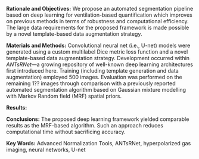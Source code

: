

__Rationale and Objectives:__  We propose an automated segmentation pipeline
based on deep learning for ventilation-based quantification which improves on 
previous methods in terms of robustness and computational efficiency.  The 
large data requirements for the proposed framework is made possible by a novel 
template-based data augmentation strategy.

__Materials and Methods:__ Convolutional neural net (i.e., U-net) models were 
generated using a custom multilabel Dice metric loss function and a novel 
template-based data augmentation strategy.  Development occurred within 
_ANTsRNet_---a growing repository of well-known deep learning architectures first
introduced here.  Training (including template generation
and data augmentation) employed $500$ images.  Evaluation was performed on the
remaining 1?? images through comparison with a previously reported 
automated segmentation algorithm based on Gaussian mixture modelling with Markov
Random field (MRF) spatial priors.

__Results:__


__Conclusions:__ The proposed deep learning framework yielded comparable results as 
the MRF-based algorithm.  Such an approach reduces computational time without 
sacrificing accuracy.  

__Key Words:__  Advanced Normalization Tools, ANTsRNet, hyperpolarized gas imaging, 
neural networks, U-net


<!--

__Abstract__

Probing lung function under a variety of conditions and/or pathologies
has been significantly facilitated by the use of hyperpolarized gas
imaging and corresponding quantitative image analysis methodologies. 
Such computational techniques permit automated (or semi-automated) 
quantification of spatial ventilation with increased reproducibility,
resolution, and robustness over traditional spirometry or radiological
readings.  Although multiple well-performing algorithms have been proposed
in the literature and are currently used in clinical research, recent
developments in maching learning (specifically deep learning) has 
generated new possibilities for quantification with improved capabilities
in terms of robustness and computational efficiency.  However, the benefits
of these approaches are realized at a cost of large data requirements.
In this work, we develop and evaluate a ventilation-based segmentation
framework for hyperpolarized gas magnetic resonance imaging.  To satisfy
the large data requirements of such a framework, we propose a novel
template-based data augmentation strategy for generating simulated data 
consistent with the population cohort.  To enhance relevance to the 
research community, we showcase this work in conjunction with the introduction 
of _ANTsRNet_---a growing repository of well-known deep learning architectures 
which interfaces with the Advanced Normalization Tools package and the R 
statistical project.

-->



\clearpage
